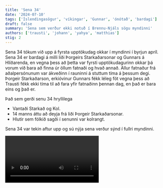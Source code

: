 ```yaml
---
title: 'Sena 34'
date: '2024-07-10'
tags: ['Íslendingasögur', 'víkingar', 'Gunnar', 'ónótað', 'bardagi']
draft: false
summary: 'Sena sem verður ekki notuð í Brennu-Njáls sögu myndinni'
authors: ['trausti', 'johann', 'yahya', 'matthias']
stig: 2
---
```



Sena 34 tókum við upp á fyrsta upptökudag okkar í myndinni í byrjun apríl.
Sena 34 er bardagi á milli liði Þorgeirs Starkaðarsonar og Gunnars á Hlíðarenda,
en vegna þess að þetta var fyrsti upptökudagurinn okkar þá vorum við bara að finna úr öllum fatnaði og hvað annað.
Allur fatnaður frá aðalpersónunum var ákveðinn í rauninni á stuttum tíma á þessum degi.
Þorgeir Starkaðarson, erkióvinur Gunnars fékk léleg föt vegna þess að Trausti fékk ekki tíma til að fara yfir fatnaðinn þennan dag, en 
það er bara eins og það er.


Það sem gerði senu 34 hryllilega

- Vantaði Starkað og Kol.
- 14 manns áttu að deyja frá liði Þorgeir Starkaðarsonar.
- Hlutir sem fólkið sagði í senunni var kolrangt.


Sena 34 var tekin aftur upp og sú nýja sena verður sýnd í fullri myndinni.


<Video id="H7pfZs0paM0" />


Myndin er væntanleg í Júlí